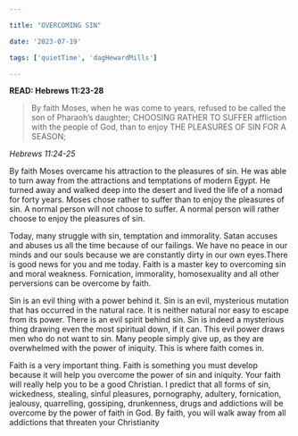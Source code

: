 ```yaml
---

title: "OVERCOMING SIN"

date: '2023-07-19'

tags: ['quietTime', 'dagHewardMills']

---
```


**READ: Hebrews 11:23-28**

>By faith Moses, when he was come to years, refused to be called the son of Pharaoh’s daughter; CHOOSING RATHER TO SUFFER affliction with the people of God, than to enjoy THE PLEASURES OF SIN FOR A SEASON; 

*Hebrews 11:24-25*

By faith Moses overcame his attraction to the pleasures of sin. He was able to turn away from the attractions and temptations of modern Egypt. He turned away and walked deep into the desert and lived the life of a nomad for forty years. Moses chose rather to suffer than to enjoy the pleasures of sin. A normal person will not choose to suffer. A normal person will rather choose to enjoy the pleasures of sin. 

Today, many struggle with sin, temptation and immorality. Satan accuses and abuses us all the time because of our failings. We have no peace in our minds and our souls because we are constantly dirty in our own eyes.There is good news for you and me today. Faith is a master key to overcoming sin and moral weakness. Fornication, immorality, homosexuality and all other perversions can be overcome by faith.

Sin is an evil thing with a power behind it. Sin is an evil, mysterious mutation that has occurred in the natural race. It is neither natural nor easy to escape from its power. There is an evil spirit behind sin. Sin is indeed a mysterious thing drawing even the most spiritual down, if it can. This evil power draws men who do not want to sin. Many people simply give up, as they are overwhelmed with the power of iniquity. This is where faith comes in. 

Faith is a very important thing. Faith is something you must develop because it will help you overcome the power of sin and iniquity. Your faith will really help you to be a good Christian. I predict that all forms of sin, wickedness, stealing, sinful pleasures, pornography, adultery, fornication, jealousy, quarrelling, gossiping, drunkenness, drugs and addictions will be overcome by the power of faith in God. By faith, you will walk away from all addictions that threaten your Christianity
